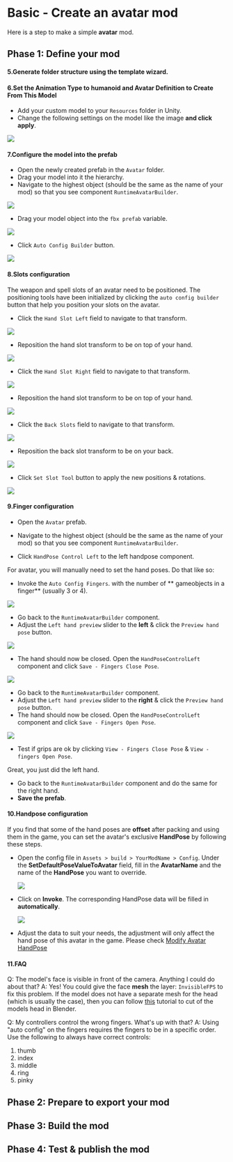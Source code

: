 # Basic - Create an avatar mod



Here is a step to make a simple **avatar** mod.

## Phase 1: Define your mod

<ModTutorialFragmentStepOpenUnity />

#### 5.Generate folder structure using the template wizard.

<ModTutorialFragmentStepTemplateWizard modType="Avatar" />

#### 6.Set the Animation Type to humanoid and Avatar Definition to Create From This Model

* Add your custom model to your `Resources` folder in Unity.
* Change the following settings on the model like the image **and click apply**.

![](create-an-avatar-mod/model.png)

#### 7.Configure the model into the prefab

* Open the newly created prefab in the `Avatar` folder.
* Drag your model into it the hierarchy.
* Navigate to the highest object (should be the same as the name of your mod) so that you see component `RuntimeAvatarBuilder`.

![](create-an-avatar-mod/runtime-avatar-builder.png)

* Drag your model object into the `fbx prefab` variable.

![](create-an-avatar-mod/fbx-prefab.png)

* Click `Auto Config Builder` button.

![](create-an-avatar-mod/auto-config-builder.png)

#### 8.Slots configuration
The weapon and spell slots of an avatar need to be positioned. The positioning tools have been initialized by clicking the `auto config builder` button that help you position your slots on the avatar.
* Click the `Hand Slot Left` field to navigate to that transform.

![](create-an-avatar-mod/click-left-hand-slot.png)

* Reposition the hand slot transform to be on top of your hand.

![](create-an-avatar-mod/position-left-hand-slot.png)

* Click the `Hand Slot Right` field to navigate to that transform.

![](create-an-avatar-mod/click-right-hand-slot.png)

* Reposition the hand slot transform to be on top of your hand.

![](create-an-avatar-mod/position-right-hand-slot.png)

* Click the `Back Slots` field to navigate to that transform.

![](create-an-avatar-mod/click-back-slot.png)

* Reposition the back slot transform to be on your back.

![](create-an-avatar-mod/position-back-slots.png)

* Click `Set Slot Tool` button to apply the new positions & rotations.

![](create-an-avatar-mod/apply-slot-tool.png)

#### 9.Finger configuration

* Open the `Avatar` prefab.
* Navigate to the highest object (should be the same as the name of your mod) so that you see component `RuntimeAvatarBuilder`.

* Click `HandPose Control Left` to the left handpose component.

For avatar, you will manually need to set the hand poses. Do that like so:

* Invoke the `Auto Config Fingers`. with the number of ** gameobjects in a finger** (usually 3 or 4).

![](create-an-avatar-mod/auto-config-fingers.png)

* Go back to the `RuntimeAvatarBuilder` component.
* Adjust the `Left hand preview` slider to the **left** & click the `Preview hand pose` button.

![](create-an-avatar-mod/adjust-sliders.png)

* The hand should now be closed. Open the `HandPoseControlLeft` component and click `Save - Fingers Close Pose`.

![](create-an-avatar-mod/save-close-pose.png)

* Go back to the `RuntimeAvatarBuilder` component.
* Adjust the `Left hand preview` slider to the **right** & click the `Preview hand pose` button.
* The hand should now be closed. Open the `HandPoseControlLeft` component and click `Save - Fingers Open Pose`.

![](create-an-avatar-mod/save-open-pose.png)

* Test if grips are ok by clicking `View - Fingers Close Pose`  &  `View - fingers Open Pose`.

Great, you just did the left hand.

* Go back to the `RuntimeAvatarBuilder` component and do the same for the right hand.
* **Save the prefab**.

#### 10.Handpose configuration

If you find that some of the hand poses are **offset** after packing and using them in the game, you can set the avatar's exclusive **HandPose** by following these steps.

* Open the config file in `Assets > build > YourModName > Config`. Under the **SetDefaultPoseValueToAvatar** field, fill in the **AvatarName** and the name of the **HandPose** you want to override.

  ![](create-an-avatar-mod/FillHandPose.png)

* Click on **Invoke**. The corresponding HandPose data will be filled in **automatically**.

  ![](create-an-avatar-mod/AutoFillHandPose.png)

* Adjust the data to suit your needs, the adjustment will only affect the hand pose of this avatar in the game. Please check [Modify Avatar HandPose](../tutorials-advanced/10.modify-avatar-hand-pose.md)

#### 11.FAQ

Q: The model's face is visible in front of the camera. Anything I could do about that?
A: Yes! You could give the face **mesh** the layer: `InvisibleFPS` to fix this problem. If the model does not have a separate mesh for the head (which is usually the case), then you can follow [this](http://localhost:3000/community-docs/docs/tutorials-advanced/create-near-perfect-convex-colliders) tutorial to cut of the models head in Blender.

Q: My controllers control the wrong fingers. What's up with that?
A: Using "auto config" on the fingers requires the fingers to be in a specific order. Use the following to always have correct controls:
1. thumb
2. index
3. middle
4. ring
5. pinky

## Phase 2: Prepare to export your mod

<ModTutorialFragmentStepCreateIcon modType="Avatar" />

## Phase 3: Build the mod

<ModTutorialFragmentPhaseBuild />

## Phase 4: Test & publish the mod

<ModTutorialFragmentPhaseTest />